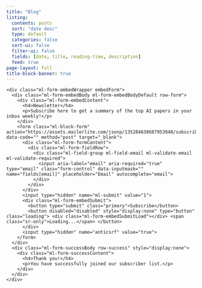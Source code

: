 ```yaml
---
title: "Blog"
listing:
  contents: posts
  sort: "date desc"
  type: default
  categories: false
  sort-ui: false
  filter-ui: false
  fields: [date, title, reading-time, description]
  feed: true
page-layout: full
title-block-banner: true
---
```


<div id="newsletter-signup">
<div id="mlb2-5515782" class="ml-form-embedContainer ml-subscribe-form ml-subscribe-form-5515782">
  <div class="ml-form-align-center">
    <div class="ml-form-embedWrapper embedForm">
      <div class="ml-form-embedBody ml-form-embedBodyDefault row-form">
        <div class="ml-form-embedContent">
          <h4>Newsletter</h4>
          <p>Subscribe here to get a summary of the top AI papers in your inbox weekly!</p>
        </div>
        <form class="ml-block-form" action="https://assets.mailerlite.com/jsonp/135284638687953948/subscribe" data-code="" method="post" target="_blank">
          <div class="ml-form-formContent">
            <div class="ml-form-fieldRow">
              <div class="ml-field-group ml-field-email ml-validate-email ml-validate-required">
                <input aria-label="email" aria-required="true" type="email" class="form-control" data-inputmask="" name="fields[email]" placeholder="Email" autocomplete="email">
              </div>
            </div>
          </div>
          <input type="hidden" name="ml-submit" value="1">
          <div class="ml-form-embedSubmit">
            <button type="submit" class="primary">Subscribe</button>
            <button disabled="disabled" style="display:none" type="button" class="loading"> <div class="ml-form-embedSubmitLoad"></div> <span class="sr-only">Loading...</span> </button>
          </div>
          <input type="hidden" name="anticsrf" value="true">
        </form>
      </div>
      <div class="ml-form-successBody row-success" style="display:none">
        <div class="ml-form-successContent">
          <h4>Thank you!</h4>
          <p>You have successfully joined our subscriber list.</p>
        </div>
      </div>
    </div>
  </div>
</div>
</div>